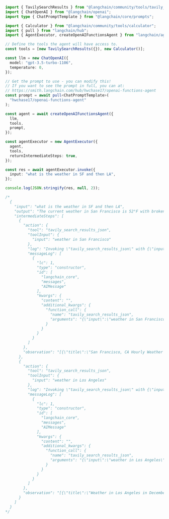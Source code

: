 ```typescript
import { TavilySearchResults } from "@langchain/community/tools/tavily_search";
import { ChatOpenAI } from "@langchain/openai";
import type { ChatPromptTemplate } from "@langchain/core/prompts";

import { Calculator } from "@langchain/community/tools/calculator";
import { pull } from "langchain/hub";
import { AgentExecutor, createOpenAIFunctionsAgent } from "langchain/agents";

// Define the tools the agent will have access to.
const tools = [new TavilySearchResults({}), new Calculator()];

const llm = new ChatOpenAI({
  model: "gpt-3.5-turbo-1106",
  temperature: 0,
});

// Get the prompt to use - you can modify this!
// If you want to see the prompt in full, you can at:
// https://smith.langchain.com/hub/hwchase17/openai-functions-agent
const prompt = await pull<ChatPromptTemplate>(
  "hwchase17/openai-functions-agent"
);

const agent = await createOpenAIFunctionsAgent({
  llm,
  tools,
  prompt,
});

const agentExecutor = new AgentExecutor({
  agent,
  tools,
  returnIntermediateSteps: true,
});

const res = await agentExecutor.invoke({
  input: "what is the weather in SF and then LA",
});

console.log(JSON.stringify(res, null, 2));

/*
  {
    "input": "what is the weather in SF and then LA",
    "output": "The current weather in San Francisco is 52°F with broken clouds. You can find more detailed information [here](https://www.timeanddate.com/weather/@5391959/historic?month=12&year=2023).\n\nThe current weather in Los Angeles is 61°F and clear. More information can be found [here](https://www.timeanddate.com/weather/usa/los-angeles/historic?month=12&year=2023).",
    "intermediateSteps": [
      {
        "action": {
          "tool": "tavily_search_results_json",
          "toolInput": {
            "input": "weather in San Francisco"
          },
          "log": "Invoking \"tavily_search_results_json\" with {\"input\":\"weather in San Francisco\"}\n",
          "messageLog": [
            {
              "lc": 1,
              "type": "constructor",
              "id": [
                "langchain_core",
                "messages",
                "AIMessage"
              ],
              "kwargs": {
                "content": "",
                "additional_kwargs": {
                  "function_call": {
                    "name": "tavily_search_results_json",
                    "arguments": "{\"input\":\"weather in San Francisco\"}"
                  }
                }
              }
            }
          ]
        },
        "observation": "[{\"title\":\"San Francisco, CA Hourly Weather Forecast | Weather Underground\",\"url\":\"https://www.wunderground.com/hourly/us/ca/san-francisco/date/2023-12-28\",\"content\":\"PopularCities. San Francisco, CA warning53 °F Mostly Cloudy. Manhattan, NY warning45 °F Fog. Schiller Park, IL (60176) warning53 °F Light Rain. Boston, MA warning40 °F Fog. Houston, TX 51 °F ...\",\"score\":0.9774,\"raw_content\":null},{\"title\":\"Weather in December 2023 in San Francisco, California, USA\",\"url\":\"https://www.timeanddate.com/weather/@5391959/historic?month=12&year=2023\",\"content\":\"Currently: 52 °F. Broken clouds. (Weather station: San Francisco International Airport, USA). See more current weather Select month: December 2023 Weather in San Francisco — Graph °F Sun, Dec 17 Lo:55 6 pm Hi:57 4 Mon, Dec 18 Lo:54 12 am Hi:55 7 Lo:54 6 am Hi:55 10 Lo:57 12 pm Hi:64 9 Lo:63 6 pm Hi:64 14 Tue, Dec 19 Lo:61\",\"score\":0.96322,\"raw_content\":null},{\"title\":\"2023 Weather History in San Francisco California, United States\",\"url\":\"https://weatherspark.com/h/y/557/2023/Historical-Weather-during-2023-in-San-Francisco-California-United-States\",\"content\":\"San Francisco Temperature History 2023\\nHourly Temperature in 2023 in San Francisco\\nCompare San Francisco to another city:\\nCloud Cover in 2023 in San Francisco\\nDaily Precipitation in 2023 in San Francisco\\nObserved Weather in 2023 in San Francisco\\nHours of Daylight and Twilight in 2023 in San Francisco\\nSunrise & Sunset with Twilight and Daylight Saving Time in 2023 in San Francisco\\nSolar Elevation and Azimuth in 2023 in San Francisco\\nMoon Rise, Set & Phases in 2023 in San Francisco\\nHumidity Comfort Levels in 2023 in San Francisco\\nWind Speed in 2023 in San Francisco\\nHourly Wind Speed in 2023 in San Francisco\\nHourly Wind Direction in 2023 in San Francisco\\nAtmospheric Pressure in 2023 in San Francisco\\nData Sources\\n 59.0°F\\nPrecipitation\\nNo Report\\nWind\\n0.0 mph\\nCloud Cover\\nMostly Cloudy\\n4,500 ft\\nRaw: KSFO 030656Z 00000KT 10SM FEW005 BKN045 15/12 A3028 RMK AO2 SLP253 While having the tremendous advantages of temporal and spatial completeness, these reconstructions: (1) are based on computer models that may have model-based errors, (2) are coarsely sampled on a 50 km grid and are therefore unable to reconstruct the local variations of many microclimates, and (3) have particular difficulty with the weather in some coastal areas, especially small islands.\\n We further caution that our travel scores are only as good as the data that underpin them, that weather conditions at any given location and time are unpredictable and variable, and that the definition of the scores reflects a particular set of preferences that may not agree with those of any particular reader.\\n See all nearby weather stations\\nLatest Report — 10:56 PM\\nSun, Dec 3, 2023 1 hr, 0 min ago UTC 06:56\\nCall Sign KSFO\\nTemp.\\n\",\"score\":0.94488,\"raw_content\":null},{\"title\":\"San Francisco, California December 2023 Weather Forecast - detailed\",\"url\":\"https://www.weathertab.com/en/g/o/12/united-states/california/san-francisco/\",\"content\":\"Free Long Range Weather Forecast for San Francisco, California December 2023. Detailed graphs of monthly weather forecast, temperatures, and degree days.\",\"score\":0.93142,\"raw_content\":null},{\"title\":\"Weather in San Francisco in December 2023\",\"url\":\"https://world-weather.info/forecast/usa/san_francisco/december-2023/\",\"content\":\"San Francisco Weather Forecast for December 2023 is based on long term prognosis and previous years' statistical data. 2015 2016 2017 2018 2019 2020 2021 2022 2023 2024 Jan Feb Mar Apr May Jun Jul Aug Sep Oct Nov Dec December Start Week On Sunday Monday Sun Mon Tue Wed Thu Fri Sat 1 +59° +54° 2 +61° +55° 3 +63° +55° 4 +63° +55° 5 +64° +54° 6 +61°\",\"score\":0.91579,\"raw_content\":null}]"
      },
      {
        "action": {
          "tool": "tavily_search_results_json",
          "toolInput": {
            "input": "weather in Los Angeles"
          },
          "log": "Invoking \"tavily_search_results_json\" with {\"input\":\"weather in Los Angeles\"}\n",
          "messageLog": [
            {
              "lc": 1,
              "type": "constructor",
              "id": [
                "langchain_core",
                "messages",
                "AIMessage"
              ],
              "kwargs": {
                "content": "",
                "additional_kwargs": {
                  "function_call": {
                    "name": "tavily_search_results_json",
                    "arguments": "{\"input\":\"weather in Los Angeles\"}"
                  }
                }
              }
            }
          ]
        },
        "observation": "[{\"title\":\"Weather in Los Angeles in December 2023\",\"url\":\"https://world-weather.info/forecast/usa/los_angeles/december-2023/\",\"content\":\"1 +66° +54° 2 +66° +52° 3 +66° +52° 4 +72° +55° 5 +77° +57° 6 +70° +59° 7 +66°\",\"score\":0.97811,\"raw_content\":null},{\"title\":\"Weather in December 2023 in Los Angeles, California, USA - timeanddate.com\",\"url\":\"https://www.timeanddate.com/weather/usa/los-angeles/historic?month=12&year=2023\",\"content\":\"Currently: 61 °F. Clear. (Weather station: Los Angeles / USC Campus Downtown, USA). See more current weather Select month: December 2023 Weather in Los Angeles — Graph °F Sun, Dec 10 Lo:59 6 pm Hi:61 1 Mon, Dec 11 Lo:54 12 am Hi:59 2 Lo:52 6 am Hi:72 1 Lo:63 12 pm Hi:73 0 Lo:54 6 pm Hi:59 0 Tue, Dec 12 Lo:50\",\"score\":0.96765,\"raw_content\":null},{\"title\":\"Weather in Los Angeles, December 28\",\"url\":\"https://world-weather.info/forecast/usa/los_angeles/28-december/\",\"content\":\"Weather in Los Angeles, December 28. Weather Forecast for December 28 in Los Angeles, California - temperature, wind, atmospheric pressure, humidity and precipitations. ... December 26 December 27 Select date: December 29 December 30. December 28, 2023 : Atmospheric conditions and temperature °F: RealFeel °F: Atmospheric pressure inHg: Wind ...\",\"score\":0.94103,\"raw_content\":null},{\"title\":\"Los Angeles, CA Hourly Weather Forecast | Weather Underground\",\"url\":\"https://www.wunderground.com/hourly/us/ca/los-angeles/90027/date/2023-12-28\",\"content\":\"Los Angeles Weather Forecasts. Weather Underground provides local & long-range weather forecasts, weatherreports, maps & tropical weather conditions for the Los Angeles area.\",\"score\":0.92665,\"raw_content\":null},{\"title\":\"Los Angeles, California Long Range Weather Forecast\",\"url\":\"https://www.weathertab.com/en/c/2023/12/united-states/california/los-angeles/\",\"content\":\"Los Angeles, California Long Range Weather Forecast | WeatherTAB °F °C Help United States Los Angeles, California Long Range Weather Forecast Helping You Avoid Bad Weather. 30 days and beyond. Daily ForecastDaily Calendar ForecastCalendar Detailed ForecastDetail December 2023Dec 2023\",\"score\":0.92369,\"raw_content\":null}]"
      }
    ]
  }
*/
```